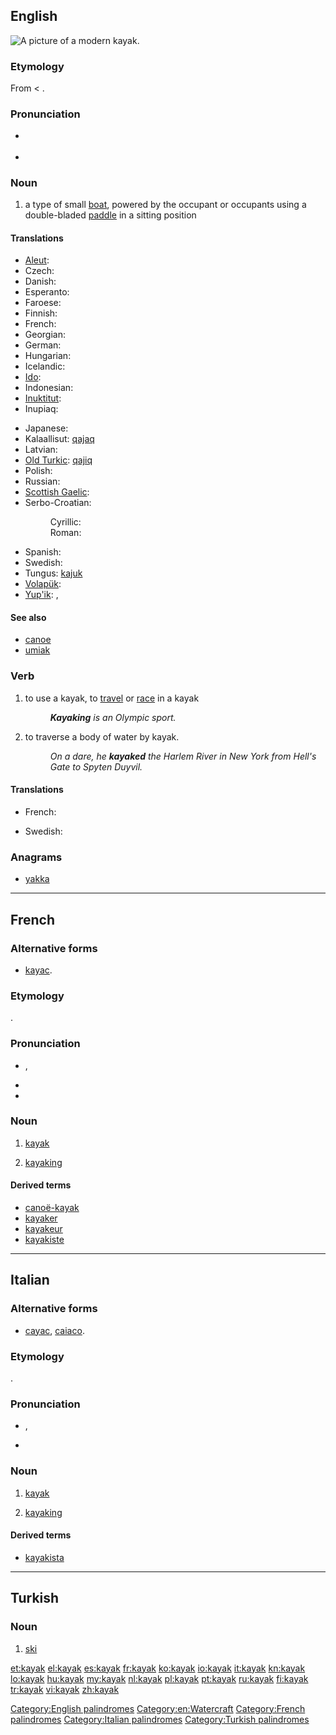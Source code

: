 ==English==
[[Image:Wda Kajak 2005 Szumyk.jpg|thumb|A picture of a modern kayak.]]
{{wikipedia}}

===Etymology===
From {{etyl|ikt}} {{term|ᖃᔭᖅ||tr=qajaq|man's boat|lang=ikt|sc=Cans}} < {{proto|Eskimo|qyaq|lang=en}}.

===Pronunciation===
* {{a|UK|US}} {{IPA|/ˈkaɪˌæk/}}
* {{audio|en-us-kayak.ogg|Audio (US)}}

===Noun===
{{en-noun}}

# a type of small [[boat]], powered by the occupant or occupants using a double-bladed [[paddle]] in a sitting position

====Translations====
{{trans-top|a type of small boat}}
* [[Aleut]]: {{tø|ale|iqyaq}}
* Czech: {{t-|cs|kajak|m}}
* Danish: {{t-|da|kajak|n}}
* Esperanto: {{t-|eo|kajako|xs=Esperanto}}
* Faroese: {{t-|fo|kajakk|f|xs=Faroese}}
* Finnish: {{t+|fi|kajakki}}
* French: {{t+|fr|kayak|m}}
* Georgian: {{t-|ka|ბაიდარა|tr=baidara|sc=Geor|xs=Georgian}}
* German: {{t+|de|Kajak|n}}
* Hungarian: {{t+|hu|kajak}}
* Icelandic: {{t-|is|kajak|m}}
* [[Ido]]: {{t+|io|kayako|xs=Ido}}
* Indonesian: {{t-|id|kayak|xs=Indonesian}}
* [[Inuktitut]]: {{tø|iu|ᖃᔭᖅ|tr=qajaq}}
* Inupiaq: {{tø|esi|qayaq}}
{{trans-mid}}
* Japanese: {{t-|ja|カヤック|tr=kayakku}}
* Kalaallisut: [[qajaq]]
* Latvian: {{t|lv|kajaks|m|xs=Latvian}}
* [[Old Turkic]]: [[qajiq]]
* Polish: {{t+|pl|kajak|m}}
* Russian: {{t+|ru|байдарка|f|tr=bajdárka}}
* [[Scottish Gaelic]]: {{t-|gd|caidheag|m|xs=Scottish Gaelic}}
* Serbo-Croatian:
*: Cyrillic: {{t|sh|кајак|m|alt=ка̏ја̄к}}
*: Roman: {{t|sh|kajak|m|alt=kȁjāk}}
* Spanish: {{t+|es|kayak|m}}
* Swedish: {{t+|sv|kajak}}
* Tungus: [[kajuk]]
* [[Volapük]]: {{t|vo|kayak}}
* [[Yup'ik]]: {{tø|esu|qayaq}}, {{tø|esu|paitaalek}}
{{trans-bottom}}

====See also====
* [[canoe]]
* [[umiak]]

===Verb===
{{en-verb}}

# {{intransitive}} to use a kayak, to [[travel]] or [[race]] in a kayak
#: '''''Kayaking''' is an Olympic sport.''
# {{transitive}} to traverse a body of water by kayak.
#: ''On a dare, he '''kayaked''' the Harlem River in New York from Hell's Gate to Spyten Duyvil.''

====Translations====
{{trans-top|to use a kayak to travel or race}}
* French: {{t+|fr|kayaker}}
{{trans-mid}}
* Swedish: {{t|sv|paddla}}
{{trans-bottom}}

===Anagrams===
* [[yakka#English|yakka]]

[[Category:English palindromes]]
[[Category:en:Watercraft]]

----

==French==

===Alternative forms===
* {{qualifier|rare}} [[kayac]].

===Etymology===
{{etyl|ikt|fr}} {{term|ᖃᔭᖅ||tr=qajaq|man's boat|lang=ikt|sc=Cans}}.

===Pronunciation===
* {{IPA|/ka.jak/|lang=fr}}, {{X-SAMPA|/ka.jak/|lang=fr}}
* {{homophones|kayaks|lang=fr}}
* {{hyphenation|ka|yak|lang=fr}}

===Noun===
{{fr-noun|m}}

# {{boat|lang=fr}} [[#English|kayak]]
# {{sport|lang=fr}} [[#English|kayaking]]

====Derived terms====
* [[canoë-kayak]]
* [[kayaker]]
* [[kayakeur]]
* [[kayakiste]]

[[Category:French palindromes]]

----

==Italian==
{{wikipedia|lang=it}}

===Alternative forms===
* {{qualifier|rare}} [[cayac]], [[caiaco]].

===Etymology===
{{etyl|ikt|it}} {{term|ᖃᔭᖅ||tr=qajaq|man's boat|lang=ikt|sc=Cans}}.

===Pronunciation===
* {{IPA|/ka.ˈjak/|lang=it}}, {{X-SAMPA|/ka.'jak/|lang=it}}
* {{hyphenation|ka|yàk|lang=fr}}

===Noun===
{{infl|it|noun}} {{m|inv}}

# {{boat|lang=it}} [[#English|kayak]]
# {{sport|lang=it}} [[#English|kayaking]]

====Derived terms====
* [[kayakista]]

[[Category:Italian palindromes]]

----

==Turkish==

===Noun===
{{infl|tr|noun}}

# [[ski]]

[[Category:Turkish palindromes]]

[[et:kayak]]
[[el:kayak]]
[[es:kayak]]
[[fr:kayak]]
[[ko:kayak]]
[[io:kayak]]
[[it:kayak]]
[[kn:kayak]]
[[lo:kayak]]
[[hu:kayak]]
[[my:kayak]]
[[nl:kayak]]
[[pl:kayak]]
[[pt:kayak]]
[[ru:kayak]]
[[fi:kayak]]
[[tr:kayak]]
[[vi:kayak]]
[[zh:kayak]]